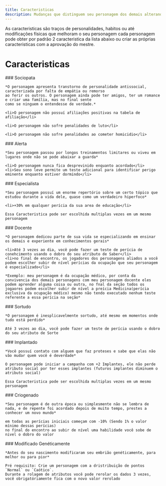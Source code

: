 ```yaml
---
title: Caracteristicas
description: Mudanças que distinguem seu personagem dos demais alterando regras e obtendo vantagens
---
```


As caracteristicas são traços de personalidades, habitos ou até modificações físicas que melhoram o seu personagem
cada personagem pode obter por padrão 2 caracteristica da lista abaixo ou criar as próprias caracteristicas com a 
aprovação do mestre.

# Caracteristicas

<div className='box-border'>
    ### Sociopata

    *O personagem apresenta transtorno de personalidade antissocial, caracterizada por falta de empátia ou remorso 
    ao ferir os outros. O personagem ainda pode ter amigos, ter um romance e criar uma família, mas no final sente 
    como se ninguem o entendesse de verdade.*

    <li>O personagem não possuí afiliações positivas na tabela de afiliação</li>

    <li>O personagem não sofre penalidades de luto</li>

    <li>O personagem não sofre penalidades ao cometer homicidio</li>
    
</div>

<div className='box-border'>
    ### Alerta

    *Seu personagem passou por longos treinamentos limitares ou viveu em lugares onde não se pode abaixar a guarda*

    <li>O personagem nunca fica desprevinido enquanto acordado</li>
    <li>Seu sono leve permite um teste adicional para identificar perigo eminente enquanto estiver dormindo</li>

    
</div>

<div className='box-border'>
    ### Especialista

    *Seu personagem possuí um enorme repertório sobre um certo tópico que estudou durante a vida dele, quase como um verdadeiro hiperfoco*

    <li>+30% em qualquer perícia da sua area de educação</li>

    Essa Caracteristica pode ser escolhida multiplas vezes em um mesmo personagem
    
</div>

<div className='box-border'>
    ### Docente

    *O personagem dedicou parte de sua vida se especializando em ensinar os demais e experiente em conhecimentos gerais*

    <li>Até 3 vezes ao dia, você pode fazer um teste de perícia de conehcimento usando o dobro do seu atributo de Saber</li>
    <li>no final de encontro, os jogadores dos personagens aliados a você podem escolher subir de nível perícias da ocupação que seu personagem é especializado</li>

    *Exemplo: meu personagem é da ocupação médico, por conta da convivencia dos demais personagens com meu personagem docente eles podem aprender alguma coisa ou outra, no fnal da seção todos os jogaores podem escolher subir de nível a preícia Medicina(perícia exclusiva da ocupação médico) mesmo não tendo executado nenhum teste referente a essa perícia na seção*
    
</div>

<div className='box-border'>
    ### Sortudo

    *O personagem é inesplicavelmente sortudo, até mesmo em momentos onde tudo está perdido*

    Até 3 vezes ao dia, você pode fazer um teste de perícia usando o dobro do seu atributo de Sorte
    
</div>

<div className='box-border'>
    ### Implantado

    *Você possuí contato com alguem que faz proteses e sabe que elas não vão mudar quem você é deverdade*

    O personagem pode iniciar a campanha com +2 Implantes, ele não perde atributo social por ter esses implantes (futuros implantes diminuem o atributo social)
    
    Essa Caracteristica pode ser escolhida multiplas vezes em um mesmo personagem
</div>

<div className='box-border'>
    ### Criogenado

    *Seu personagem é de outra época ou simplesmente não se lembra de nada, e de repente foi acordado depois de muito tempo, prestes a conhecer um novo mundo*

    em todas as perícias iniciais começam com -10% (Sendo 1% o valor mínimo dessas perícias)
    no final do encontro ao subir de nível uma habilidade você sobe de nivel o dobro do valor
    
</div>

<div className='box-border'>
    ### Modificado Genéticamente

    *Antes do seu nascimento modificaram seu embrião genéticamente, para melhor ou para pior*

    Pré requisito: Crie um personagem com a dristribuição de pontos `Normal` ou `Caótico`.
    Durante a rolagem de atributos você pode rerolar os dados 3 vezes, você obrigatóriamente fica com o novo valor rerolado

</div>